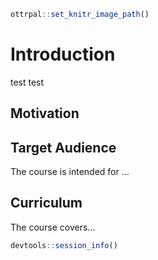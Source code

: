 
```r
ottrpal::set_knitr_image_path()
```

# Introduction

test test


## Motivation


## Target Audience  

The course is intended for ...

## Curriculum  

The course covers...


```r
devtools::session_info()
```
